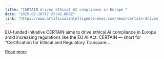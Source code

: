 ```yaml
---
title: "CERTAIN drives ethical AI compliance in Europe "
date: "2025-02-26T17:27:42.000Z"
link: "https://www.artificialintelligence-news.com/news/certain-drives-ethical-ai-compliance-in-europe/"
---
```


EU-funded initiative CERTAIN aims to drive ethical AI compliance in Europe amid increasing regulations like the EU AI Act. CERTAIN — short for &#8220;Certification for Ethical and Regulatory Transpare...

[Read more](https://www.artificialintelligence-news.com/news/certain-drives-ethical-ai-compliance-in-europe/)
